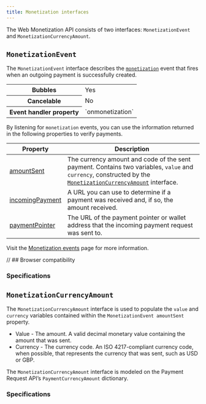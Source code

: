 ```yaml
---
title: Monetization interfaces
---
```



<Badge
  text='Web Monetization API'
  variant='tip'
  style='position: relative; top:-30px;'
/>

The Web Monetization API consists of two interfaces: `MonetizationEvent` and `MonetizationCurrencyAmount`.

## `MonetizationEvent`

The `MonetizationEvent` interface describes the [`monetization`](/developers/events) event that fires when an outgoing payment is successfully created.

<table>
  <tr>
    <th>Bubbles</th>
    <td>Yes</td>
  </tr>
  <tr>
    <th>Cancelable</th>
    <td>No</td>
  </tr>
  <tr>
    <th>Event handler property</th>
    <td>`onmonetization`</td>
  </tr>
</table>

By listening for `monetization` events, you can use the information returned in the following properties to verify payments.

| Property | Description |
| - | - |
| [amountSent](/developers/events#amountsent) | The currency amount and code of the sent payment. Contains two variables, `value` and `currency`, constructed by the [`MonetizationCurrencyAmount`](#monetizationcurrencyamount) interface. |
| [incomingPayment](/developers/events#incomingpayment) | A URL you can use to determine if a payment was received and, if so, the amount received. |
| [paymentPointer](/developers/events#paymentpointer) | The URL of the payment pointer or wallet address that the incoming payment request was sent to. |

Visit the [Monetization events](/developers/events) page for more information.

<Hidden>

// ## Browser compatibility

<BrowserCompat json={data} />

</Hidden>

### Specifications

<Specification anchor='monetizationevent-interface' />

## `MonetizationCurrencyAmount`

The `MonetizationCurrencyAmount` interface is used to populate the `value` and `currency` variables contained within the `MonetizationEvent amountSent` property.

- Value - The amount. A valid decimal monetary value containing the amount that was sent.
- Currency - The currency code. An ISO 4217-compliant currency code, when possible, that represents the currency that was sent, such as USD or GBP.

The `MonetizationCurrencyAmount` interface is modeled on the Payment Request API’s <LinkOut href="https://www.w3.org/TR/payment-request/#paymentcurrencyamount-dictionary">`PaymentCurrencyAmount`</LinkOut> dictionary.

### Specifications

<Specification anchor='monetizationcurrencyamount-interface' />
